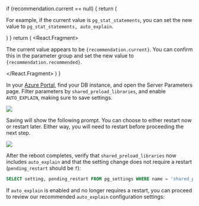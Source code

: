 

   if (recommendation.current == null) {
      return (
         <p>
            For example, if the current value is <code>pg_stat_statements</code>,
            you can set the new value to <code>pg_stat_statements, auto_explain</code>.
         </p>
      )
   }
   return (
      <React.Fragment>
         <p>
            The current value appears to be <code>{recommendation.current}</code>.
            You can confirm this in the parameter group and set the new value to
            <code>{recommendation.recommended}</code>.
         </p>
      </React.Fragment>
   )
}

In your [Azure Portal](https://portal.azure.com/), find your DB instance, and open the Server Parameters
page. Filter parameters by `shared_preload_libraries`, and enable `AUTO_EXPLAIN`, making sure to save settings.

![](azure_server_params_auto_explain.png)

Saving will show the following prompt. You can choose to either restart now or restart later.
Either way, you will need to restart before proceeding the next step.

![](azure_save_server_parameter.png)

After the reboot completes, verify that `shared_preload_libraries` now includes `auto_explain`
and that the setting change does not require a restart (`pending_restart` should be `f`):

```sql
SELECT setting, pending_restart FROM pg_settings WHERE name = 'shared_preload_libraries';
```

If `auto_explain` is enabled and no longer requires a restart, you can proceed to
review our recommended `auto_explain` configuration settings:
